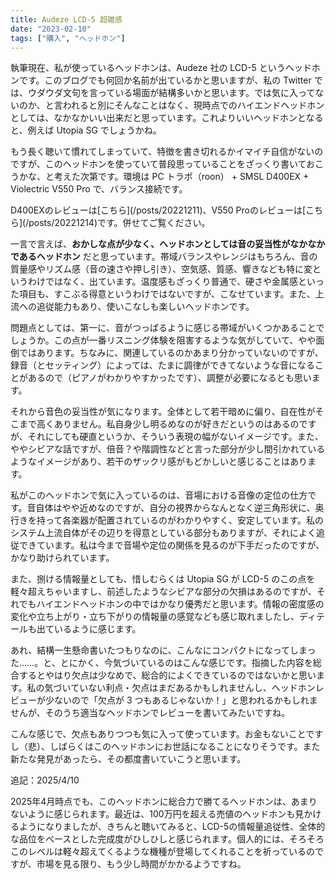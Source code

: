 ```yaml
---
title: Audeze LCD-5 超雑感
date: "2023-02-10"
tags: ["購入", "ヘッドホン"]
---
```


執筆現在、私が使っているヘッドホンは、Audeze 社の LCD-5 というヘッドホンです。このブログでも何回か名前が出ているかと思いますが、私の Twitter では、ウダウダ文句を言っている場面が結構多いかと思います。では気に入ってないのか、と言われると別にそんなことはなく、現時点でのハイエンドヘッドホンとしては、なかなかいい出来だと思っています。これよりいいヘッドホンとなると、例えば Utopia SG でしょうかね。

もう長く聴いて慣れてしまっていて、特徴を書き切れるかイマイチ自信がないのですが、このヘッドホンを使っていて普段思っていることをざっくり書いておこうかな、と考えた次第です。環境は PC トラポ（roon） + SMSL D400EX + Violectric V550 Pro で、バランス接続です。

<Info>
  D400EXのレビューは[こちら](/posts/20221211)、V550
  Proのレビューは[こちら](/posts/20221214)です。併せてご覧ください。
</Info>

一言で言えば、**おかしな点が少なく、ヘッドホンとしては音の妥当性がなかなかであるヘッドホン** だと思っています。帯域バランスやレンジはもちろん、音の質量感やリズム感（音の速さや押し引き）、空気感、質感、響きなども特に変というわけではなく、出ています。温度感もざっくり普通で、硬さや金属感といった項目も、すこぶる得意というわけではないですが、こなせています。また、上流への追従能力もあり、使いこなしも楽しいヘッドホンです。

問題点としては、第一に、音がつっぱるように感じる帯域がいくつかあることでしょうか。この点が一番リスニング体験を阻害するような気がしていて、やや面倒ではあります。ちなみに、関連しているのかあまり分かっていないのですが、録音（とセッティング）によっては、たまに調律ができてないような音になることがあるので（ピアノがわかりやすかったです）、調整が必要になるとも思います。

それから音色の妥当性が気になります。全体として若干暗めに偏り、自在性がそこまで高くありません。私自身少し明るめなのが好きだというのはあるのですが、それにしても硬直というか、そういう表現の幅がないイメージです。また、ややシビアな話ですが、倍音？や階調性などと言った部分が少し間引かれているようなイメージがあり、若干のザックリ感がもどかしいと感じることはあります。

私がこのヘッドホンで気に入っているのは、音場における音像の定位の仕方です。音自体はやや近めなのですが、自分の視界からなんとなく逆三角形状に、奥行きを持って各楽器が配置されているのがわかりやすく、安定しています。私のシステム上流自体がその辺りを得意としている部分もありますが、それによく追従できています。私は今まで音場や定位の関係を見るのが下手だったのですが、かなり助けられています。

また、捌ける情報量としても、惜しむらくは Utopia SG が LCD-5 のこの点を軽々超えちゃいますし、前述したようなシビアな部分の欠損はあるのですが、それでもハイエンドヘッドホンの中ではかなり優秀だと思います。情報の密度感の変化や立ち上がり・立ち下がりの情報量の感覚なども感じ取れましたし、ディテールも出ているように感じます。

あれ、結構一生懸命書いたつもりなのに、こんなにコンパクトになってしまった……。と、とにかく、今気づいているのはこんな感じです。指摘した内容を総合するとやはり欠点は少なめで、総合的によくできているのではないかと思います。私の気づいていない利点・欠点はまだあるかもしれませんし、ヘッドホンレビューが少ないので「欠点が 3 つもあるじゃないか！」と思われるかもしれませんが、そのうち適当なヘッドホンでレビューを書いてみたいですね。

こんな感じで、欠点もありつつも気に入って使っています。お金もないことですし（悲）、しばらくはこのヘッドホンにお世話になることになりそうです。また新たな発見があったら、その都度書いていこうと思います。

<Postscript>追記：2025/4/10</Postscript>

2025年4月時点でも、このヘッドホンに総合力で勝てるヘッドホンは、あまりないように感じられます。最近は、100万円を超える売値のヘッドホンも見かけるようになりましたが、きちんと聴いてみると、LCD-5の情報量追従性、全体的な品位をベースとした完成度がひしひしと感じられます。個人的には、そろそろこのレベルは軽々超えてくるような機種が登場してくれることを祈っているのですが、市場を見る限り、もう少し時間がかかるようですね。
